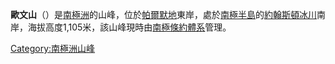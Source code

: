 '''歐文山'''（{{lang-en|Mount Owen}}）是[[南極洲|南極洲]]的山峰，位於[[帕爾默地|帕爾默地]]東岸，處於[[南極半島|南極半島]]的[[約翰斯頓冰川_(帕爾默地)|約翰斯頓冰川]]南岸，海拔高度1,105米，該山峰現時由[[南極條約體系|南極條約體系]]管理。

{{coord|74|25|S|62|30|W|type:landmark_source:kolossus-nnwiki|display=title}}

{{Antarctica-geo-stub}}
[[Category:南極洲山峰|Category:南極洲山峰]]
